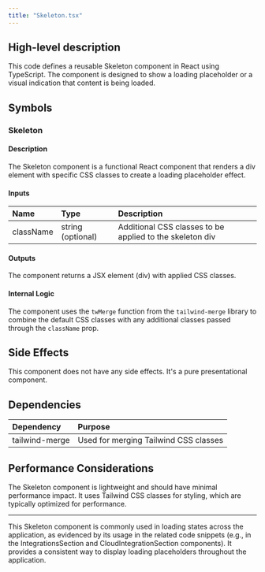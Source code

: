 ```yaml
---
title: "Skeleton.tsx"
---
```


## High-level description
This code defines a reusable Skeleton component in React using TypeScript. The component is designed to show a loading placeholder or a visual indication that content is being loaded.

## Symbols

### Skeleton
#### Description
The Skeleton component is a functional React component that renders a div element with specific CSS classes to create a loading placeholder effect.

#### Inputs
| Name | Type | Description |
|:-----|:-----|:------------|
| className | string (optional) | Additional CSS classes to be applied to the skeleton div |

#### Outputs
The component returns a JSX element (div) with applied CSS classes.

#### Internal Logic
The component uses the `twMerge` function from the `tailwind-merge` library to combine the default CSS classes with any additional classes passed through the `className` prop.

## Side Effects
This component does not have any side effects. It's a pure presentational component.

## Dependencies
| Dependency | Purpose |
|:-----------|:--------|
| tailwind-merge | Used for merging Tailwind CSS classes |

## Performance Considerations
The Skeleton component is lightweight and should have minimal performance impact. It uses Tailwind CSS classes for styling, which are typically optimized for performance.

___

This Skeleton component is commonly used in loading states across the application, as evidenced by its usage in the related code snippets (e.g., in the IntegrationsSection and CloudIntegrationSection components). It provides a consistent way to display loading placeholders throughout the application.